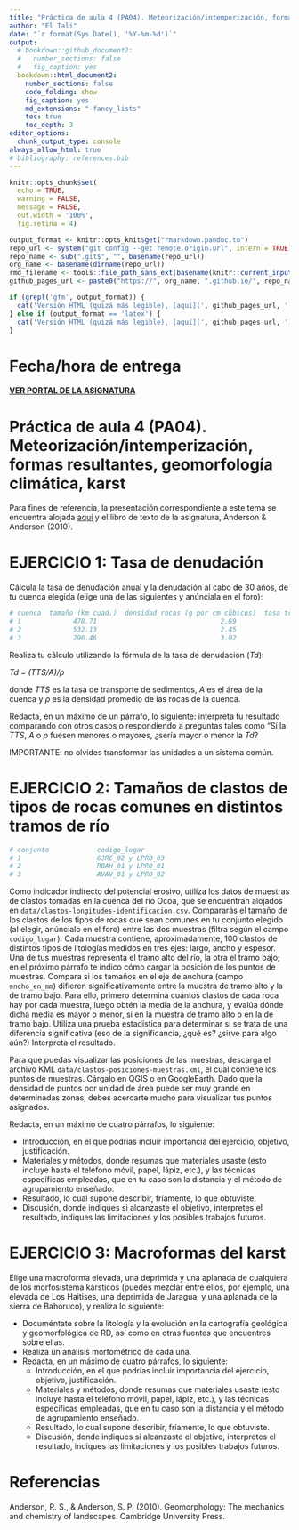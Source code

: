 ```yaml
---
title: "Práctica de aula 4 (PA04). Meteorización/intemperización, formas resultantes, geomorfología climática, karst <small><br>Geomorfología (GEO-114)<br>Universidad Autónoma de Santo Domingo (UASD)<br>Semestre 2025-01</small>"
author: "El Tali"
date: "`r format(Sys.Date(), '%Y-%m-%d')`"
output:
  # bookdown::github_document2:
  #   number_sections: false
  #   fig_caption: yes
  bookdown::html_document2:
    number_sections: false
    code_folding: show
    fig_caption: yes
    md_extensions: "-fancy_lists"
    toc: true
    toc_depth: 3
editor_options: 
  chunk_output_type: console
always_allow_html: true
# bibliography: references.bib
---
```


```r
knitr::opts_chunk$set(
  echo = TRUE,
  warning = FALSE,
  message = FALSE,
  out.width = '100%',
  fig.retina = 4)
```

```r
output_format <- knitr::opts_knit$get("rmarkdown.pandoc.to")
repo_url <- system("git config --get remote.origin.url", intern = TRUE)
repo_name <- sub(".git$", "", basename(repo_url))
org_name <- basename(dirname(repo_url))
rmd_filename <- tools::file_path_sans_ext(basename(knitr::current_input()))
github_pages_url <- paste0("https://", org_name, ".github.io/", repo_name, "/", rmd_filename, ".html")
```

```r
if (grepl('gfm', output_format)) {
  cat('Versión HTML (quizá más legible), [aquí](', github_pages_url, ')\n', sep = '')
} else if (output_format == 'latex') {
  cat('Versión HTML (quizá más legible), [aquí](', github_pages_url, ')\n', sep = '')
}
```

# Fecha/hora de entrega

**[VER PORTAL DE LA ASIGNATURA](https://github.com/geomorfologia-202501)**


# Práctica de aula 4 (PA04). Meteorización/intemperización, formas resultantes, geomorfología climática, karst


Para fines de referencia, la presentación correspondiente a este tema se encuentra alojada [aquí](https://github.com/geomorfologia-master/tema-3-meteorizacion-y-formas-resultantes/blob/gh-pages/meteorizacion_y_formas_resultantes.pdf) y el libro de texto de la asignatura, Anderson & Anderson (2010).

# EJERCICIO 1: Tasa de denudación

Cálcula la tasa de denudación anual y la denudación al cabo de 30 años, de tu cuenca elegida (elige una de las siguientes y anúnciala en el foro):

```r
# cuenca  tamaño (km cuad.)  densidad rocas (g por cm cúbicos)  tasa transporte sed (kg/año)
# 1             478.71                               2.69                103,435,298.45
# 2             532.13                               2.45                148,569,784.32
# 3             296.46                               3.02                 87,489,625.26
```


Realiza tu cálculo utilizando la fórmula de la tasa de denudación (*Td*):

*Td = (TTS/A)/&rho;*

donde *TTS* es la tasa de transporte de sedimentos, *A* es el área de la cuenca y *&rho;* es la densidad promedio de las rocas de la cuenca.

Redacta, en un máximo de un párrafo, lo siguiente: interpreta tu resultado comparando con otros casos o respondiendo a preguntas tales como "Si la *TTS*, *A* o *&rho;* fuesen menores o mayores, ¿sería mayor o menor la *Td*?

IMPORTANTE: no olvides transformar las unidades a un sistema común.

# EJERCICIO 2: Tamaños de clastos de tipos de rocas comunes en distintos tramos de río

```r
# conjunto            codigo_lugar
# 1                   GJRC_02 y LPRO_03
# 2                   RBAH_01 y LPRO_01
# 3                   AVAV_01 y LPRO_02
```

Como indicador indirecto del potencial erosivo, utiliza los datos de muestras de clastos tomadas en la cuenca del río Ocoa, que se encuentran alojados en `data/clastos-longitudes-identificacion.csv`. Compararás el tamaño de los clastos de los tipos de rocas que sean comunes en tu conjunto elegido (al elegir, anúncialo en el foro) entre las dos muestras (filtra según el campo `codigo_lugar`). Cada muestra contiene, aproximadamente, 100 clastos de distintos tipos de litologías medidos en tres ejes: largo, ancho y espesor. Una de tus muestras representa el tramo alto del río, la otra el tramo bajo; en el próximo párrafo te indico cómo cargar la posición de los puntos de muestras. Compara si los tamaños en el eje de anchura (campo `ancho_en_mm`) difieren significativamente entre la muestra de tramo alto y la de tramo bajo. Para ello, primero determina cuántos clastos de cada roca hay por cada muestra, luego obtén la media de la anchura, y evalúa dónde dicha media es mayor o menor, si en la muestra de tramo alto o en la de tramo bajo. Utiliza una prueba estadística para determinar si se trata de una diferencia significativa (eso de la significancia, ¿qué es? ¿sirve para algo aún?) Interpreta el resultado.

Para que puedas visualizar las posiciones de las muestras, descarga el archivo KML `data/clastos-posiciones-muestras.kml`, el cual contiene los puntos de muestras. Cárgalo en QGIS o en GoogleEarth. Dado que la densidad de puntos por unidad de área puede ser muy grande en determinadas zonas, debes acercarte mucho para visualizar tus puntos asignados.

Redacta, en un máximo de cuatro párrafos, lo siguiente:

- Introducción, en el que podrías incluir importancia del ejercicio, objetivo, justificación.
- Materiales y métodos, donde resumas que materiales usaste (esto incluye hasta el teléfono móvil, papel, lápiz, etc.), y las técnicas específicas empleadas, que en tu caso son la distancia y el método de agrupamiento enseñado.
- Resultado, lo cual supone describir, fríamente, lo que obtuviste.
- Discusión, donde indiques si alcanzaste el objetivo, interpretes el resultado, indiques las limitaciones y los posibles trabajos futuros.

# EJERCICIO 3: Macroformas del karst

Elige una macroforma elevada, una deprimida y una aplanada de cualquiera de los morfosistema kársticos (puedes mezclar entre ellos, por ejemplo, una elevada de Los Haitises, una deprimida de Jaragua, y una aplanada de la sierra de Bahoruco), y realiza lo siguiente:

- Documéntate sobre la litología y la evolución en la cartografía geológica y geomorfológica de RD, así como en otras fuentes que encuentres sobre ellas.
- Realiza un análisis morfométrico de cada una.
- Redacta, en un máximo de cuatro párrafos, lo siguiente:
  - Introducción, en el que podrías incluir importancia del ejercicio, objetivo, justificación.
  - Materiales y métodos, donde resumas que materiales usaste (esto incluye hasta el teléfono móvil, papel, lápiz, etc.), y las técnicas específicas empleadas, que en tu caso son la distancia y el método de agrupamiento enseñado.
  - Resultado, lo cual supone describir, fríamente, lo que obtuviste.
  - Discusión, donde indiques si alcanzaste el objetivo, interpretes el resultado, indiques las limitaciones y los posibles trabajos futuros.


# Referencias

Anderson, R. S., & Anderson, S. P. (2010). Geomorphology: The mechanics and chemistry of landscapes. Cambridge University Press.